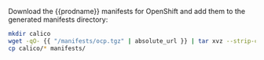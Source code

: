 Download the {{prodname}} manifests for OpenShift and add them to the generated manifests directory:

```bash
mkdir calico
wget -qO- {{ "/manifests/ocp.tgz" | absolute_url }} | tar xvz --strip-components=1 -C calico
cp calico/* manifests/
```
